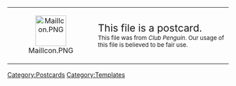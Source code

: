 <center>
{| width="50%" align="center" style="background: #E6E6E6; border: #848484 3px solid; {{roundy|20px}}"
|- align="center"
| width="40px" height="20px" align="center" style="background: clear; border: clear 3px solid; {{roundy|150px}}" | [[File:MailIcon.PNG|link=|70px]]
|<big><big>This file is a postcard.</big></big><br><small>This file was from ''Club Penguin''. Our usage of this file is believed to be fair use.</small>
|}</center>
<includeonly>[[Category:Postcards]]</includeonly>
<noinclude>[[Category:Templates]]</noinclude>
